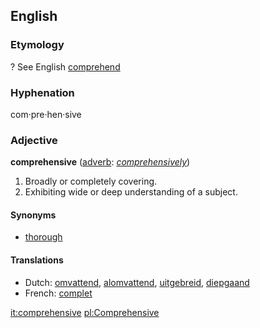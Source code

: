 ==English==
===Etymology===
? See English [[comprehend]]

===Hyphenation===
com&middot;pre&middot;hen&middot;sive

===Adjective===
'''comprehensive''' ([[adverb]]: ''[[comprehensively]]'')

# Broadly or completely covering.
# Exhibiting wide or deep understanding of a subject.

====Synonyms====
*[[thorough]]

====Translations====
*Dutch: [[omvattend]], [[alomvattend]], [[uitgebreid]], [[diepgaand]]
*French: [[complet]]

[[it:comprehensive]]
[[pl:Comprehensive]]